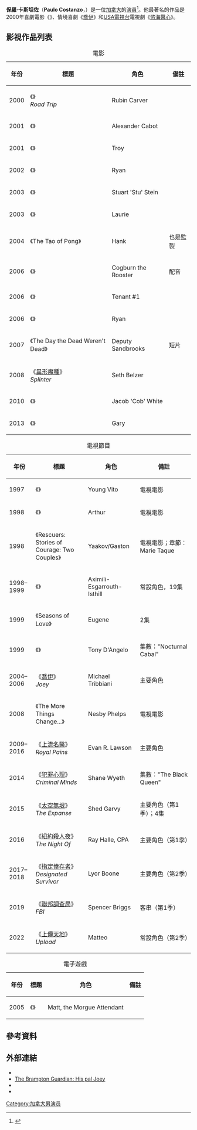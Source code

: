 {{noteTA
|G1=TV
|G2=Movie
|1=zh-hk:四仔旅行團; zh-tw:哈啦上路; zh-cn:哈拉上路;
}}
{{Infobox person
|name       = 保羅·卡斯坦佐<br />Paulo Costanzo
|image      = Paulo Costanzo photo closeup.jpg
|caption    = 2011年的卡斯坦佐
|birth_date  = {{birth date and age|1978|09|21|df=yes}}
|birth_place = 加拿大[[安大略|安大略]][[布蘭普頓|布蘭普頓]]
| occupation = 演員
|years_active = 1997年–現在
}}
'''保羅·卡斯坦佐'''（'''Paulo Costanzo'''，{{bd|1978年|9月21日}}）是一位[[加拿大|加拿大]]的[[演員|演員]]<ref>{{cite web |url=http://www.tribute.ca/people/Paulo+Costanzo/4822/ |title=Paulo Costanzo biography and filmography |publisher=Tribute.ca |date=1978-09-21 |accessdate=2010-07-09 |archive-date=2013-04-10 |archive-url=https://www.webcitation.org/6FlWnX9V1?url=http://www.tribute.ca/people/paulo-costanzo/4822/ |dead-url=no }}</ref>。他最著名的作品是2000年喜劇電影《{{link-en|哈拉上路|Road Trip (film)}}》、情境喜劇《[[喬伊|喬伊]]》和[[USA電視台|USA電視台]]電視劇《[[慾海醫心|慾海醫心]]》。

== 影視作品列表 ==
{| class="wikitable"
|+ 電影
|-
! 年份
! 標題
! 角色
! 備註
|-
| 2000 || 《{{link-en|哈拉上路|Road Trip (film)}}》<br/>''Road Trip'' || Rubin Carver || 
|-
| 2001 || 《{{link-en|Josie and the Pussycats (film)|Josie and the Pussycats (film)|Josie and the Pussycats}}》 || Alexander Cabot || 
|-
| 2001 || 《{{link-en|Gypsy 83|Gypsy 83}}》 || Troy || 
|-
| 2002 || 《{{link-en|40 Days and 40 Nights|40 Days and 40 Nights}}》 || Ryan || 
|-
| 2003 || 《{{link-en|Scorched (film)|Scorched (film)|Scorched}}》 || Stuart 'Stu' Stein || 
|-
| 2003 || 《{{link-en|A Problem with Fear|A Problem with Fear}}》 || Laurie || 
|-
| 2004 || 《The Tao of Pong》 || Hank || 也是監製
|-
| 2006 || 《{{link-en|Dr. Dolittle 3|Dr. Dolittle 3}}》 || Cogburn the Rooster || 配音
|-
| 2006 || 《{{link-en|Puff, Puff, Pass|Puff, Puff, Pass}}》 || Tenant #1 ||
|-
| 2006 || 《{{link-en|Everything's Gone Green (film)|Everything's Gone Green (film)|Everything's Gone Green}}》 || Ryan || 
|-
| 2007 || 《The Day the Dead Weren't Dead》 || Deputy Sandbrooks || 短片
|-
| 2008 || 《[[異形魔種|異形魔種]]》<br/>''Splinter'' || Seth Belzer || 
|-
| 2010 || 《{{link-en|A Beginner's Guide to Endings|A Beginner's Guide to Endings}}》 || Jacob 'Cob' White || 
|-
| 2013 || 《{{link-en|How to Be a Man|How to Be a Man}}》 || Gary ||
|}

{| class="wikitable"
|+ 電視節目
|-
! 年份
! 標題
! 角色
! 備註
|-
| 1997 || 《{{link-en|The Don's Analyst|The Don's Analyst}}》 || Young Vito || 電視電影
|-
| 1998 || 《{{link-en|My Date with the President's Daughter|My Date with the President's Daughter}}》 || Arthur || 電視電影
|-
| 1998 || 《Rescuers: Stories of Courage: Two Couples》 || Yaakov/Gaston || 電視電影；章節：Marie Taque
|-
| 1998–1999 || 《{{link-en|Animorphs (TV series)|Animorphs (TV series)|Animorphs}}》 || Aximili-Esgarrouth-Isthill || 常設角色，19集
|-
| 1999 || 《Seasons of Love》 || Eugene || 2集 
|-
| 1999 || 《{{link-en|Psi Factor|Psi Factor|Psi Factor: Chronicles of the Paranormal}}》 || Tony D'Angelo || 集數："Nocturnal Cabal"
|-
| 2004–2006 || 《[[喬伊|喬伊]]》<br/>''Joey'' || Michael Tribbiani || 主要角色
|-
| 2008 || 《The More Things Change...》 || Nesby Phelps || 電視電影
|-
| 2009–2016 || 《[[上流名醫|上流名醫]]》<br/>''Royal Pains'' || Evan R. Lawson || 主要角色
|-
| 2014 || 《[[犯罪心理_(电视剧)|犯罪心理]]》<br/>''Criminal Minds'' || Shane Wyeth || 集數："The Black Queen"
|-
| 2015 || 《[[太空無垠|太空無垠]]》<br/>''The Expanse'' || Shed Garvy || 主要角色（第1季）；4集
|-
| 2016 || 《[[紐約殺人夜|紐約殺人夜]]》<br/>''The Night Of'' || Ray Halle, CPA || 主要角色（第1季）
|-
| 2017–2018 || 《[[指定倖存者_(電視劇)|指定倖存者]]》<br/>''Designated Survivor'' || Lyor Boone || 主要角色（第2季）
|-
| 2019 || 《[[聯邦調查局_(影集)|聯邦調查局]]》<br/>''FBI'' || Spencer Briggs || 客串（第1季）
|-
| 2022 || 《[[上傳天地|上傳天地]]》<br/>''Upload'' || Matteo || 常設角色（第2季）
|}

{| class="wikitable"
|+ 電子遊戲
|-
! 年份
! 標題
! 角色
! 備註
|-
| 2005 || 《{{link-en|50 Cent: Bulletproof|50 Cent: Bulletproof}}》 || Matt, the Morgue Attendant ||
|}

== 參考資料 ==
{{Reflist}}

== 外部連結 ==
* {{IMDb name|182455}}
* [http://www.northpeel.com/br/entertainment/story/2187455p-2535325c.html The Brampton Guardian: His pal Joey]{{Wayback|url=http://www.northpeel.com/br/entertainment/story/2187455p-2535325c.html |date=20200713023735 }}
* {{cite news |url=http://www.popeater.com/television/article/paulo-costanzo-popeater-interview/500613 |title='Royal Pains' Star Talks New Show, Movies and Great Directors |last=Warner |first=Denise |date=May 27, 2009 |work=Popeater |publisher=AOL News |accessdate=2009-05-30 |archive-date=2009-05-31 |archive-url=https://web.archive.org/web/20090531090032/http://www.popeater.com/television/article/paulo-costanzo-popeater-interview/500613 |dead-url=no }}
* {{cite web |url=http://movies.nytimes.com/person/1548285/Paulo-Costanzo/biography |title=Paulo Costanzo: Biography |work=The New York Times |accessdate=2009-05-30 |archive-date=2012-10-21 |archive-url=https://web.archive.org/web/20121021154620/http://movies.nytimes.com/person/1548285/Paulo-Costanzo/biography |dead-url=no }}

[[Category:加拿大男演员|Category:加拿大男演员]]